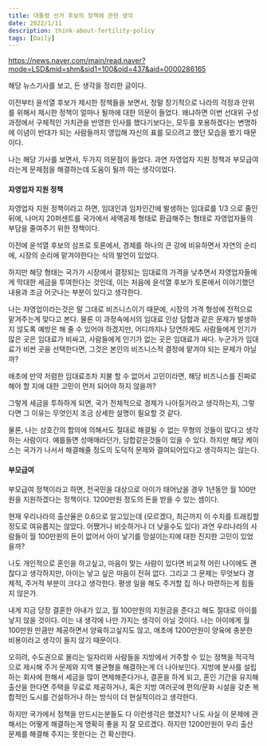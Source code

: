 ```yaml
---
title: 대통령 선거 후보의 정책에 관한 생각
date: 2022/1/11
description: think-about-fertility-policy
tags: [Daily]
---
```


https://news.naver.com/main/read.naver?mode=LSD&mid=shm&sid1=100&oid=437&aid=0000286165

해당 뉴스기사를 보고, 든 생각을 정리한 글이다.

이전부터 윤석열 후보가 제시한 정책들을 보면서, 정말 장기적으로 나라의 걱정과 안위를 위해서 제시한 정책이 얼마나 될까에 대한 의문이 들었다. 왜냐하면 이번 선대위 구성 과정에서 구체적인 가치관을 반영한 인사를 했다기보다는, 모두를 포용하겠다는 변명하에 이념이 반대가 되는 사람들까지 영입해 자신의 표를 모으려고 했던 모습을 봤기 때문이다.

나는 해당 기사를 보면서, 두가지 의문점이 들었다. 과연 자영업자 지원 정책과 부모급여라는게 문제점을 해결하는데 도움이 될까 하는 생각이었다.

#### 자영업자 지원 정책
자영업자 지원 정책이라고 하면, 임대인과 임차인간에 발생하는 임대료를 1/3 으로 줄인 뒤에, 나머지 20퍼센트를 국가에서 세액공제 형태로 환급해주는 형태로 자영업자들의 부담을 줄여주기 위한 정책이다.

이전에 윤석열 후보의 삼프로 토론에서, 경제를 하나의 큰 강에 비유하면서 자연의 순리에, 시장의 순리에 맡겨야한다는 식의 발언이 있었다.

하지만 해당 형태는 국가가 시장에서 결정되는 임대료의 가격을 낮추면서 자영업자들에게 막대한 세금을 투여한다는 것인데, 이는 처음에 윤석열 후보가 토론에서 이야기했던 내용과 조금 어긋나는 부분이 있다고 생각한다.

나는 자영업이라는것은 말 그대로 비즈니스이기 때문에, 시장의 가격 형성에 전적으로 맡겨주는게 맞다고 본다. 물론 이 과정속에서의 임대료 인상 담합과 같은 문제가 발생하지 않도록 예방은 해 줄 수 있어야 하겠지만, 어디까지나 당연하게도 사람들에게 인기가 많은 곳은 임대료가 비싸고, 사람들에게 인기가 없는 곳은 임대료가 싸다. 누군가가 임대료가 비싼 곳을 선택한다면, 그것은 본인의 비즈니스적 결정에 맡겨야 되는 문제가 아닐까?

애초에 만약 저렴한 임대료조차 지불 할 수 없어서 고민이라면, 해당 비즈니스를 진짜로 해야 할 지에 대한 고민이 먼저 되어야 하지 않을까?

그렇게 세금을 투하하게 되면, 국가 전체적으로 경제가 나아질거라고 생각하는지, 그렇다면 그 이유는 무엇인지 조금 상세한 설명이 필요할 것 같다.

물론, 나는 상호간의 합의에 의해서도 절대로 해결될 수 없는 무형의 것들이 많다고 생각하는 사람이다. 예를들면 성매매라던가, 담합같은것들이 있을 수 있다. 하지만 해당 케이스는 국가가 나서서 해결해줄 정도의 도덕적 문제와 결여되어있다고 생각하지는 않는다.

#### 부모급여
부모급여 정책이라고 하면, 전국민을 대상으로 아이가 태어났을 경우 1년동안 월 100만원을 지원하겠다는 정책이다. 1200만원 정도의 돈을 받을 수 있는 셈이다.

현재 우리나라의 출산율은 0.6으로 알고있는데 (모르겠다, 최근까지 이 수치를 트래킹할정도로 여유롭지는 않았다. 어쨌거나 비슷하거나 더 낮을수도 있다) 과연 우리나라의 사람들이 월 100만원의 돈이 없어서 아이 낳기를 망설이는지에 대한 진지한 고민이 있었을까?

나도 개인적으로 혼인을 하고싶고, 마음이 맞는 사람이 있다면 비교적 어린 나이에도 괜찮다고 생각하지만, 아이는 낳고 싶은 마음이 전혀 없다. 그리고 그 문제는 무엇보다 경제적, 주거적 부분이 크다고 생각한다. 평생 일을 해도 주거할 집 하나 마련하는게 힘들지 않은가.

내게 지금 당장 결혼한 아내가 있고, 월 100만원의 지원금을 준다고 해도 절대로 아이를 낳지 않을 것이다. 이는 내 생각에 나만 가지는 생각이 아닐 것이다. 나는 아이에게 월 100만원 만큼만 제공하면서 양육하고싶지도 않고, 애초에 1200만원이 양육에 충분한 비용이라고 생각이 들지 않기 때문이다.

오히려, 수도권으로 몰리는 일자리와 사람들을 지방에서 거주할 수 있는 정책을 적극적으로 제시해 주거 문제와 지역 불균형을 해결하는게 더 나아보인다. 지방에 분사를 설립하는 회사에 한해서 세금을 많이 면제해준다거나, 결혼을 하게 되고, 혼인 기간을 유지해 출산을 한다면 주택을 무료로 제공하거나, 혹은 지방 여러곳에 편의/문화 시설을 갖춘 복합적인 도시를 건설하거나 하는 방식이 더 현실적이라고 생각한다.

하지만 국가에서 정책을 만드시는분들도 다 이런생각은 했겠지? 나도 사실 이 문제에 관해서는 어떻게 해결하는게 명확히 좋을 지 잘 모르겠다. 하지만 1200만원이 우리 출산 문제를 해결해 주지는 못한다는 건 확신한다.
